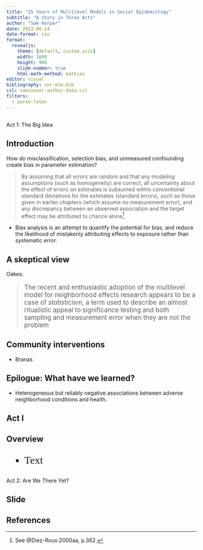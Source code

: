 ```yaml
---
title: "25 Years of Multilevel Models in Social Epidemiology"
subtitle: "A Story in Three Acts"
author: "Sam Harper"
date: 2023-06-14
date-format: iso
format: 
  revealjs:
    theme: [default, custom.scss]
    width: 1600
    height: 900
    slide-number: true
    html-math-method: mathjax
editor: visual
bibliography: ser-mlm.bib
csl: vancouver-author-date.csl
filters:
  - parse-latex
---
```


##  {.center background-image="/images/green.jpg"}

[Act 1: The Big Idea]{.act}

## Introduction

How do misclassification, selection bias, and unmeasured confounding create bias in parameter estimation?

::: incremental
> By assuming that all errors are random and that any modeling assumptions (such as homogeneity) are correct, all uncertainty about the effect of errors on estimates is subsumed within conventional standard deviations for the estimates (standard errors), such as those given in earlier chapters (which assume no measurement error), and any discrepancy between an observed association and the target effect may be attributed to chance alone[^1]

-   Bias analysis is an attempt to quantify the potential for bias, and reduce the likelihood of mistakenly attributing effects to exposure rather than systematic error.
:::

[^1]: See @Diez-Roux:2000aa, p.362.

## A skeptical view

Oakes:

::: {style="font-size: larger;"}
> The recent and enthusiastic adoption of the multilevel model for neighborhood effects research appears to be a case of *statisticism*, a term used to describe an almost ritualistic appeal to significance testing and both sampling and measurement error when they are not the problem
:::

## Community interventions

-   Branas

## Epilogue: What have we learned?

-   Heterogeneous but reliably negative associations between adverse neighborhood conditions and health.

## Act I {.h2center .center background-image="/images/green.jpg"}

## Overview {.h2center}

::: {style="font-family: Allura; font-size: 200%;"}
-   Text
:::

##  {.center background-image="/images/green.jpg"}

[Act 2: Are We There Yet?]{.act}

## Slide {.center}

## References

